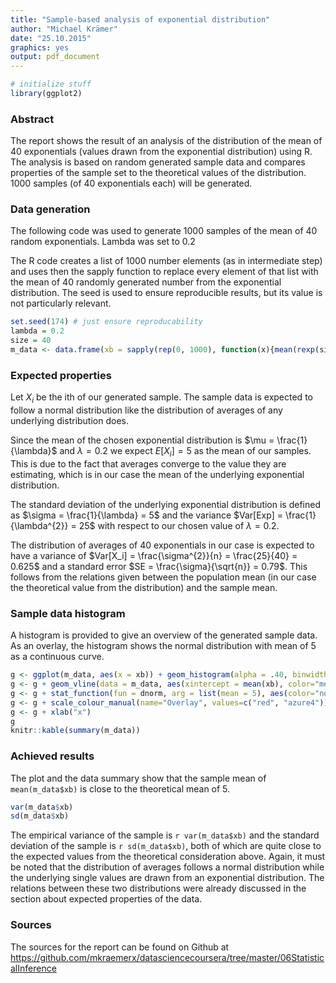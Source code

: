 ```yaml
---
title: "Sample-based analysis of exponential distribution"
author: "Michael Krämer"
date: "25.10.2015"
graphics: yes
output: pdf_document
---
```

```r
# initialize stuff
library(ggplot2)
```

### Abstract
The report shows the result of an analysis of the distribution of the mean of 40 exponentials (values drawn from the exponential distribution) using R. The analysis is based on random generated sample data and compares properties of the sample set to the theoretical values of the distribution. 1000 samples (of 40 exponentials each) will be generated.

### Data generation
The following code was used to generate 1000 samples of the mean of 40 random exponentials. Lambda was set to 0.2

The R code creates a list of 1000 number elements (as in intermediate step) and uses then the sapply function to replace every element of that list with the mean of 40 randomly generated number from the exponential distribution. The seed is used to ensure reproducible results, but its value is not particularly relevant.

```r
set.seed(174) # just ensure reproducability
lambda = 0.2
size = 40
m_data <- data.frame(xb = sapply(rep(0, 1000), function(x){mean(rexp(size, lambda))}))
```

### Expected properties
Let $X_i$ be the ith of our generated sample. The sample data is expected to follow a normal distribution like the distribution of averages of any underlying distribution does. 

Since the mean of the chosen exponential distribution is $\mu = \frac{1}{\lambda}$ and $\lambda = 0.2$ we expect $E[X_i] = 5$ as the mean of our samples. This is due to the fact that averages converge to the value they are estimating, which is in our case the mean of the underlying exponential distribution.

The standard deviation of the underlying exponential distribution is defined as $\sigma = \frac{1}{\lambda} = 5$ and the variance $Var[Exp] = \frac{1}{\lambda^{2}} = 25$ with respect to our chosen value of $\lambda = 0.2$.

The distribution of averages of 40 exponentials in our case is expected to have a variance of $Var[X_i] = \frac{\sigma^{2}}{n} = \frac{25}{40} = 0.625$ and a standard error $SE = \frac{\sigma}{\sqrt{n}} = 0.79$. This follows from the relations given between the population mean (in our case the theoretical value from the distribution) and the sample mean.

### Sample data histogram
A histogram is provided to give an overview of the generated sample data. As an overlay, the histogram shows the normal distribution with mean of 5 as a continuous curve.

```r
g <- ggplot(m_data, aes(x = xb)) + geom_histogram(alpha = .40, binwidth=.2, colour = "black", fill = "red", aes(y = ..density..))
g <- g + geom_vline(data = m_data, aes(xintercept = mean(xb), color="mean"), size = 1, show_guide = TRUE)
g <- g + stat_function(fun = dnorm, arg = list(mean = 5), aes(color="norm"), size = 2)
g <- g + scale_colour_manual(name="Overlay", values=c("red", "azure4"))
g <- g + xlab("x")
g
knitr::kable(summary(m_data))
```

### Achieved results
The plot and the data summary show that the sample mean of `mean(m_data$xb)` is close to the theoretical mean of 5.

```r
var(m_data$xb)
sd(m_data$xb)
```

The empirical variance of the sample is `r var(m_data$xb)` and the standard deviation of the sample is `r sd(m_data$xb)`, both of which are quite close to the expected values from the theoretical consideration above. Again, it must be noted that the distribution of averages follows a normal distribution while the underlying single values are drawn from an exponential distribution. The relations between these two distributions were already discussed in the section about expected properties of the data.

### Sources
The sources for the report can be found on Github at [https://github.com/mkraemerx/datasciencecoursera/tree/master/06StatisticalInference](https://github.com/mkraemerx/datasciencecoursera/tree/master/06StatisticalInference)
